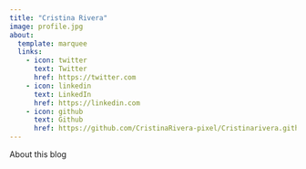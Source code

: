 ```yaml
---
title: "Cristina Rivera"
image: profile.jpg
about:
  template: marquee
  links:
    - icon: twitter
      text: Twitter
      href: https://twitter.com
    - icon: linkedin
      text: LinkedIn
      href: https://linkedin.com
    - icon: github
      text: Github
      href: https://github.com/CristinaRivera-pixel/Cristinarivera.github.io
---
```


About this blog
